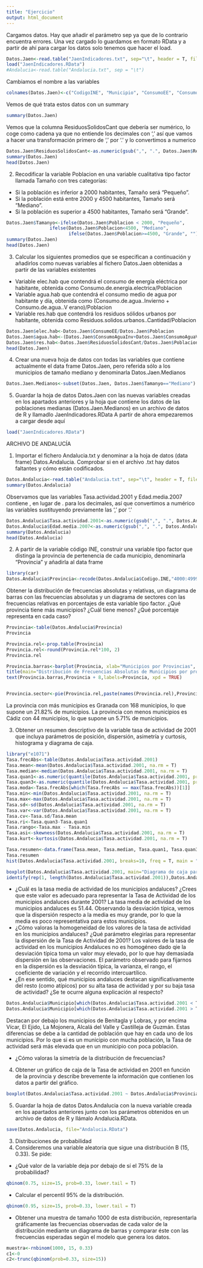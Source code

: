 ```yaml
---
title: "Ejercicio"
output: html_document
---
```


Cargamos datos. Hay que añadir el parámetro sep ya que de lo contrario encuentra errores. Una vez cargado lo guardamos en formato RData y a partir de ahí para cargar los datos solo tenemos que hacer el load.
```r
Datos.Jaen<-read.table("JaenIndicadores.txt", sep="\t", header = T, fileEncoding = "latin1", na.strings = c("..", "-", ""))
load("JaenIndicadores.RData")
#Andalucia<-read.table("Andalucia.txt", sep = "\t")
```

Cambiamos el nombre a las variables
```r
colnames(Datos.Jaen)<-c("CodigoINE", "Municipio", "ConsumoEE", "ConsumoAguaInv", "ConsumoAguaVer", "ResiduosSolidosDest", "ResiduosSolidosCant", "Poblacion")
```

Vemos de qué trata estos datos con un summary
```r
summary(Datos.Jaen)
```

Vemos que la columna ResiduosSolidosCant que debería ser numérico, lo coge como cadena ya que no entiende los decimales con ',' así que vamos a hacer una transformación primero de ',' por '.' y lo convertimos a numerico

```r
Datos.Jaen$ResiduosSolidosCant<-as.numeric(gsub(",", ".", Datos.Jaen$ResiduosSolidosCant))
summary(Datos.Jaen)
head(Datos.Jaen)
```


2. Recodificar la variable Poblacion en una variable cualitativa tipo factor llamada Tamaño con tres categorías:
- Si la población es inferior a 2000 habitantes, Tamaño será “Pequeño”.
- Si la población está entre 2000 y 4500 habitantes, Tamaño será “Mediano”.
- Si la población es superior a 4500 habitantes, Tamaño será “Grande”.
```r
Datos.Jaen$Tamanyo<-ifelse(Datos.Jaen$Poblacion < 2000, "Pequeño",
                ifelse(Datos.Jaen$Poblacion<4500, "Mediano",
                       ifelse(Datos.Jaen$Poblacion>=4500, "Grande", "")))
summary(Datos.Jaen)
head(Datos.Jaen)
```

3. Calcular los siguientes promedios que se especifican a continuación y añadirlos como nuevas variables al fichero Datos.Jaen obtenidas a partir de las variables existentes
- Variable elec.hab que contendrá el consumo de energía eléctrica por habitante, obtenida como Consumo.de.energia.electrica/Poblacion
- Variable agua.hab que contendrá el consumo medio de agua por habitante y día, obtenida como (Consumo.de.agua..Invierno + Consumo.de.agua..V erano)/Poblacion
- Variable res.hab que contendrá los residuos sólidos urbanos por habitante, obtenida como Residuos.solidos.urbanos..Cantidad/Poblacion
```r
Datos.Jaen$elec.hab<-Datos.Jaen$ConsumoEE/Datos.Jaen$Poblacion
Datos.Jaen$agua.hab<-(Datos.Jaen$ConsumoAguaInv+Datos.Jaen$ConsumoAguaVer)/Datos.Jaen$Poblacion
Datos.Jaen$res.hab<-Datos.Jaen$ResiduosSolidosCant/Datos.Jaen$Poblacion
head(Datos.Jaen)
```


4. Crear una nueva hoja de datos con todas las variables que contiene actualmente el data frame Datos.Jaen, pero referida sólo a los municipios de tamaño mediano y denominarla Datos.Jaen.Medianos
```r
Datos.Jaen.Medianos<-subset(Datos.Jaen, Datos.Jaen$Tamanyo=="Mediano")
```

5. Guardar la hoja de datos Datos.Jaen con las nuevas variables creadas en los apartados anteriores y la hoja que contiene los datos de las poblaciones medianas (Datos.Jaen.Medianos) en un archivo de datos de R y llamadlo JaenIndicadores.RData
A partir de ahora empezaremos a cargar desde aquí
```r
load("JaenIndicadores.RData")
```


ARCHIVO DE ANDALUCÍA

1. Importar el fichero Andalucia.txt y denominar a la hoja de datos (data frame) Datos.Andalucia. Comprobar si en el archivo .txt hay datos faltantes y cómo están codificados.
```r
Datos.Andalucia<-read.table("Andalucia.txt", sep="\t", header = T, fileEncoding = "latin1", na.strings = c("..", "-", ""))
summary(Datos.Andalucia)
```


Observamos que las variables Tasa.actividad.2001 y Edad.media.2007 contiene , en lugar de . para los decimales, así que convertimos a numérico las variables sustituyendo previamente las ',' por '.'
```r
Datos.Andalucia$Tasa.actividad.2001<-as.numeric(gsub(",", ".", Datos.Andalucia$Tasa.actividad.2001))
Datos.Andalucia$Edad.media.2007<-as.numeric(gsub(",", ".", Datos.Andalucia$Edad.media.2007))
summary(Datos.Andalucia)
head(Datos.Andalucia)
```


2. A partir de la variable código INE, construir una variable tipo factor que distinga la provincia de pertenencia de cada municipio, denominarla “Provincia” y añadirla al data frame
```r
library(car)
Datos.Andalucia$Provincia<-recode(Datos.Andalucia$Codigo.INE,"4000:4999='Almería';11000:11999='Cádiz';14000:14999='Córdoba';18000:18999='Granada';21000:21999='Huelva';23000:23999='Jaén';29000:29999='Málaga';41000:41999='Sevilla'", as.factor.result=TRUE)
```

Obtener la distribución de frecuencias absolutas y relativas, un diagrama de barras con las frecuencias absolutas y un diagrama de sectores con las frecuencias relativas en porcentajes de esta variable tipo factor. ¿Qué provincia tiene más municipios? ¿Cuál tiene menos? ¿Qué porcentaje representa en cada caso?
```r
Provincia<-table(Datos.Andalucia$Provincia)
Provincia

Provincia.rel<-prop.table(Provincia)
Provincia.rel<-round(Provincia.rel*100, 2)
Provincia.rel

Provincia.barras<-barplot(Provincia, xlab="Municipios por Provincias", ylab="Frecuencias Absolutas", col=rainbow(8))
title(main="Distribución de Frecuencias Absolutas de Municipios por provincias en Andalucía", font.main=3)
text(Provincia.barras,Provincia + 8,labels=Provincia, xpd = TRUE)


Provincia.sector<-pie(Provincia.rel,paste(names(Provincia.rel),Provincia.rel,"%"),main="Distribución de porcentajes de la variable Provincia", col=rainbow(8))
```



La provincia con más municipios es Granada con 168 municipios, lo que supone un 21.82% de municipios.
La provincia con menos municipios es Cádiz con 44 municipios, lo que supone un 5.71% de municipios.



3. Obtener un resumen descriptivo de la variable tasa de actividad de 2001 que incluya parámetros de posición, dispersión, asimetría y curtosis, histograma y diagrama de caja.
```r
library("e1071")
Tasa.frecAbs<-table(Datos.Andalucia$Tasa.actividad.2001)
Tasa.mean<-mean(Datos.Andalucia$Tasa.actividad.2001, na.rm = T)
Tasa.median<-median(Datos.Andalucia$Tasa.actividad.2001, na.rm = T)
Tasa.quan1<-as.numeric(quantile(Datos.Andalucia$Tasa.actividad.2001, probs = 0.25, na.rm = T))
Tasa.quan3<-as.numeric(quantile(Datos.Andalucia$Tasa.actividad.2001, probs = 0.75, na.rm = T))
Tasa.moda<-Tasa.frecAbs[which(Tasa.frecAbs == max(Tasa.frecAbs))[1]]
Tasa.min<-min(Datos.Andalucia$Tasa.actividad.2001, na.rm = T)
Tasa.max<-max(Datos.Andalucia$Tasa.actividad.2001, na.rm = T)
Tasa.sd<-sd(Datos.Andalucia$Tasa.actividad.2001, na.rm = T)
Tasa.var<-var(Datos.Andalucia$Tasa.actividad.2001, na.rm = T)
Tasa.cv<-Tasa.sd/Tasa.mean
Tasa.ri<-Tasa.quan3-Tasa.quan1
Tasa.rango<-Tasa.max - Tasa.min
Tasa.asi<-skewness(Datos.Andalucia$Tasa.actividad.2001, na.rm = T)
Tasa.kurt<-kurtosis(Datos.Andalucia$Tasa.actividad.2001, na.rm = T)

Tasa.resumen<-data.frame(Tasa.mean, Tasa.median, Tasa.quan1, Tasa.quan3, Tasa.moda, Tasa.sd, Tasa.var, Tasa.cv, Tasa.ri, Tasa.rango, Tasa.asi, Tasa.kurt)
Tasa.resumen
hist(Datos.Andalucia$Tasa.actividad.2001, breaks=10, freq = T, main = "Histograma de la Tasa de Actividad en 2001", xlab="Actividad", ylab="Frecuencias", col="lightblue", border="blue")

boxplot(Datos.Andalucia$Tasa.actividad.2001, main="Diagrama de caja para la tasa de Actividad en 2001", ylab="Actividad", col="lightblue")
identify(rep(1, length(Datos.Andalucia$Tasa.actividad.2001)),Datos.Andalucia$Tasa.actividad.2001, rownames(Datos.Andalucia))
```


- ¿Cuál es la tasa media de actividad de los municipios andaluces? ¿Crees que este valor es adecuado para representar la Tasa de Actividad de los municipios andaluces durante 2001?
La tasa media de actividad de los municipios andaluces es 51.44. Observando la desviación típica, vemos que la dispersión respecto a la media es muy grande, por lo que la media es poco representativa para estos municipios. 
- ¿Cómo valoras la homogeneidad de los valores de la tasa de actividad en los municipios andaluces? ¿Qué parámetro elegirías para representar la dispersión de la Tasa de Actividad de 2001?
Los valores de la tasa de actividad en los municipios Andaluces no es homogéneo dado qie la desviación típica toma un valor muy elevado, por lo que hay demasiada dispersión en las observaciones. El parámetro observado para fijarnos en la dispersión es la desviación típica, la varianza, el rango, el coeficiente de variación y el recorrido intercuartílico.
- ¿En ese sentido, qué municipios andaluces destacan significativamente del resto (como atípicos) por su alta tasa de actividad y por su baja tasa de actividad? ¿Se te ocurre alguna explicación al respecto?
```r
Datos.Andalucia$Municipio[which(Datos.Andalucia$Tasa.actividad.2001 < Tasa.quan1-Tasa.ri*1.5)]
Datos.Andalucia$Municipio[which(Datos.Andalucia$Tasa.actividad.2001 > Tasa.quan3+Tasa.ri*1.5)]
```
Destacan por debajo los municipios de Benitagla y Lobras, y por encima Vícar, El Ejido, La Mojonera, Alcalá del Valle y Castilleja de Guzmán. Estas diferencias se debe a la cantidad de población que hay en cada uno de los municipios. Por lo que si es un municipio con mucha población, la Tasa de actividad será más elevada que en un municipio con poca población.

- ¿Cómo valoras la simetría de la distribución de frecuencias?



4. Obtener un gráfico de caja de la Tasa de actividad en 2001 en función de la provincia y describe brevemente la información que contienen los datos a partir del gráfico.
```r
boxplot(Datos.Andalucia$Tasa.actividad.2001 ~ Datos.Andalucia$Provincia)
```
5. Guardar la hoja de datos Datos.Andalucia con la nueva variable creada en los apartados anteriores junto con los parámetros obtenidos en un archivo de datos de R y llámalo Andalucia.RData.
```r
save(Datos.Andalucia, file="Andalucia.RData")
```



3. Distribuciones de probabilidad
1. Consideremos una variable aleatoria que sigue una distribución B (15, 0.33). Se pide:
- ¿Qué valor de la variable deja por debajo de sí el 75% de la probabilidad?
```r
qbinom(0.75, size=15, prob=0.33, lower.tail = T)
```

- Calcular el percentil 95% de la distribución.
```r
qbinom(0.95, size=15, prob=0.33, lower.tail = T)
```

- Obtener una muestra de tamaño 1000 de esta distribución, representarla gráficamente las frecuencias observadas de cada valor de la distribución mediante un diagrama de barras y comparar éste con las frecuencias esperadas según el modelo que genera los datos.
```r
muestra<-rnbinom(1000, 15, 0.33)
c1<-0
c2<-trunc(qbinom(prob=0.33, size=15))
```



















